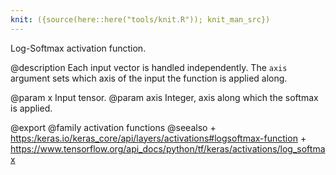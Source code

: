 ```yaml
---
knit: ({source(here::here("tools/knit.R")); knit_man_src})
---
```

Log-Softmax activation function.

@description
Each input vector is handled independently.
The `axis` argument sets which axis of the input the function
is applied along.

@param x Input tensor.
@param axis Integer, axis along which the softmax is applied.

@export
@family activation functions
@seealso
+ <https:/keras.io/keras_core/api/layers/activations#logsoftmax-function>
+ <https://www.tensorflow.org/api_docs/python/tf/keras/activations/log_softmax>
